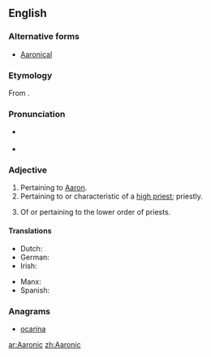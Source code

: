 ==English==

===Alternative forms===
* [[Aaronical]]

===Etymology===
From {{suffix|Aaron|ic}}.

===Pronunciation===
* {{a|RP}} {{IPA|/æɹˈɒn.ɪk/|/ɛːˈrɒn.ɪk/}}
* {{a|GenAm}} {{IPA|/æɹˈɑn.ɪk/|/ɛˈrɑn.ɪk/}}

===Adjective===
{{en-adj}}

# Pertaining to [[Aaron]]. {{defdate|First attested in the mid 17<sup>th</sup> century.}}
# Pertaining to or characteristic of a [[high priest]]; priestly. {{defdate|First attested in the mid 17<sup>th</sup> century.}}
# {{Mormonism}} Of or pertaining to the lower order of priests. {{defdate|First attested in the early 19<sup>th</sup> century.}}

====Translations====
{{trans-top|pertaining to Aaron}}
* Dutch: {{t-|nl|Aaronisch}}
* German: {{t-|de|aaronitisch}}
* Irish: {{t-|ga|Árónach}}
{{trans-mid}}
* Manx: {{t-|gv|Aaronagh}}
* Spanish: {{t|es|aarónico}}
{{trans-bottom}}

===Anagrams===
* [[ocarina#English|ocarina]]

[[ar:Aaronic]]
[[zh:Aaronic]]